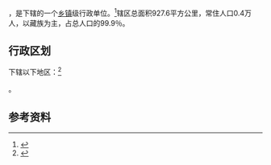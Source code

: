 {{中国乡级行政区|63/27/21/205/000}}

'''{{PAGENAMEBASE}}'''，是{{PRC admin/fullname|63/27/21/205/000|3}}下辖的一个[[乡镇|乡镇]]级行政单位。<ref>{{PRC admin/ref sgc|{{PRC admin/parent|63/27/21/205/000}}}}</ref>辖区总面积927.6平方公里，常住人口0.4万人，以藏族为主，占总人口的99.9％。

== 行政区划 ==

{{PAGENAMEBASE}}下辖以下地区：<ref>{{PRC admin/ref sgc|63/27/21/205/000}}</ref>

{{PRC admin/children|63/27/21/205/000}}。

== 参考资料 ==

{{reflist}}

{{行政区划小作品}}
{{PRC admin/navcat|63/27/21/205/000}}